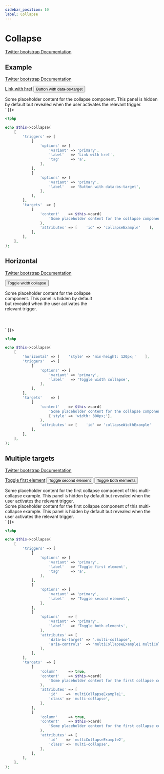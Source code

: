 ```yaml
---
sidebar_position: 10
label: Collapse
---
```



# Collapse

[Twitter bootstrap Documentation](https://getbootstrap.com/docs/5.1/components/collapse/)

## Example

[Twitter bootstrap Documentation](https://getbootstrap.com/docs/5.1/components/collapse/#example)

<Tabs>
<TabItem value="result" label="Result" default>
  <HtmlCode bootstrapVersion="5.1">
      <div dangerouslySetInnerHTML={{ __html: `<p>
    <a aria-controls="collapseExample" aria-expanded="false" class="btn btn-primary" data-bs-toggle="collapse" href="#collapseExample" role="button">Link with href</a>
    <button aria-controls="collapseExample" aria-expanded="false" class="btn btn-primary" data-bs-target="#collapseExample" data-bs-toggle="collapse" name="button" type="button" value="">Button with data-bs-target</button>
</p>
<div class="collapse" id="collapseExample">
    <div class="card">
        <div class="card-body">
            Some placeholder content for the collapse component. This panel is hidden by default but revealed when the user activates the relevant trigger.
        </div>
    </div>
</div>` }}></div>
  </HtmlCode>
</TabItem>
<TabItem value="source" label="Source">

```php
<?php

echo $this->collapse(
    [
        'triggers' => [
            [
                'options' => [
                    'variant' => 'primary',
                    'label'   => 'Link with href',
                    'tag'     => 'a',
                ],
            ],
            [
                'options' => [
                    'variant' => 'primary',
                    'label'   => 'Button with data-bs-target',
                ],
            ],
        ],
        'targets'  => [
            [
                'content'    => $this->card(
                    'Some placeholder content for the collapse component. '.'This panel is hidden by default but revealed '.'when the user activates the relevant trigger.'
                ),
                'attributes' => [    'id' => 'collapseExample'    ],
            ],
        ],
    ],
);

```

</TabItem>
</Tabs>

## Horizontal

[Twitter bootstrap Documentation](https://getbootstrap.com/docs/5.1/components/collapse/#horizontal)

<Tabs>
<TabItem value="result" label="Result" default>
  <HtmlCode bootstrapVersion="5.1">
      <div dangerouslySetInnerHTML={{ __html: `<p>
  <button aria-controls="collapseWidthExample" aria-expanded="false" class="btn btn-primary" data-bs-target="#collapseWidthExample" data-bs-toggle="collapse" name="button" type="button" value="">Toggle width collapse</button>
</p>
<div style="min-height: 120px;">
    <div class="collapse collapse-horizontal" id="collapseWidthExample">
        <div class="card" style="width: 300px;">
            <div class="card-body">
                Some placeholder content for the collapse component. This panel is hidden by default but revealed when the user activates the relevant trigger.
            </div>
        </div>
    </div>
</div>` }}></div>
  </HtmlCode>
</TabItem>
<TabItem value="source" label="Source">

```php
<?php

echo $this->collapse(
    [
        'horizontal' => [    'style' => 'min-height: 120px;'    ],
        'triggers'   => [
            [
                'options' => [
                    'variant' => 'primary',
                    'label'   => 'Toggle width collapse',
                ],
            ],
        ],
        'targets'    => [
            [
                'content'    => $this->card(
                    'Some placeholder content for the collapse component. '.'This panel is hidden by default but revealed '.'when the user activates the relevant trigger.',
                    ['style' => 'width: 300px;'],
                ),
                'attributes' => [    'id' => 'collapseWidthExample'    ],
            ],
        ],
    ],
);

```

</TabItem>
</Tabs>

## Multiple targets

[Twitter bootstrap Documentation](https://getbootstrap.com/docs/5.1/components/collapse/#multiple-targets)

<Tabs>
<TabItem value="result" label="Result" default>
  <HtmlCode bootstrapVersion="5.1">
      <div dangerouslySetInnerHTML={{ __html: `<p>
    <a aria-controls="multiCollapseExample1" aria-expanded="false" class="btn btn-primary" data-bs-toggle="collapse" href="#multiCollapseExample1" role="button">Toggle first element</a>
    <button aria-controls="multiCollapseExample2" aria-expanded="false" class="btn btn-primary" data-bs-target="#multiCollapseExample2" data-bs-toggle="collapse" name="button" type="button" value="">Toggle second element</button>
    <button aria-controls="multiCollapseExample1 multiCollapseExample2" aria-expanded="false" class="btn btn-primary" data-bs-target=".multi-collapse" data-bs-toggle="collapse" name="button" type="button" value="">Toggle both elements</button>
</p>
<div class="row">
    <div class="col">
        <div class="collapse multi-collapse" id="multiCollapseExample1">
            <div class="card">
                <div class="card-body">
                    Some placeholder content for the first collapse component of this multi-collapse example. This panel is hidden by default but revealed when the user activates the relevant trigger.
                </div>
            </div>
        </div>
    </div>
    <div class="col">
        <div class="collapse multi-collapse" id="multiCollapseExample2">
            <div class="card">
                <div class="card-body">
                    Some placeholder content for the first collapse component of this multi-collapse example. This panel is hidden by default but revealed when the user activates the relevant trigger.
                </div>
            </div>
        </div>
    </div>
</div>` }}></div>
  </HtmlCode>
</TabItem>
<TabItem value="source" label="Source">

```php
<?php

echo $this->collapse(
    [
        'triggers' => [
            [
                'options' => [
                    'variant' => 'primary',
                    'label'   => 'Toggle first element',
                    'tag'     => 'a',
                ],
            ],
            [
                'options' => [
                    'variant' => 'primary',
                    'label'   => 'Toggle second element',
                ],
            ],
            [
                'options'    => [
                    'variant' => 'primary',
                    'label'   => 'Toggle both elements',
                ],
                'attributes' => [
                    'data-bs-target' => '.multi-collapse',
                    'aria-controls'  => 'multiCollapseExample1 multiCollapseExample2',
                ],
            ],
        ],
        'targets'  => [
            [
                'column'     => true,
                'content'    => $this->card(
                    'Some placeholder content for the first collapse component of this '.'multi-collapse example. This panel is hidden by default but revealed '.'when the user activates the relevant trigger.',
                ),
                'attributes' => [
                    'id'    => 'multiCollapseExample1',
                    'class' => 'multi-collapse',
                ],
            ],
            [
                'column'     => true,
                'content'    => $this->card(
                    'Some placeholder content for the first collapse component of this '.'multi-collapse example. This panel is hidden by default but revealed '.'when the user activates the relevant trigger.',
                ),
                'attributes' => [
                    'id'    => 'multiCollapseExample2',
                    'class' => 'multi-collapse',
                ],
            ],
        ],
    ],
);

```

</TabItem>
</Tabs>

